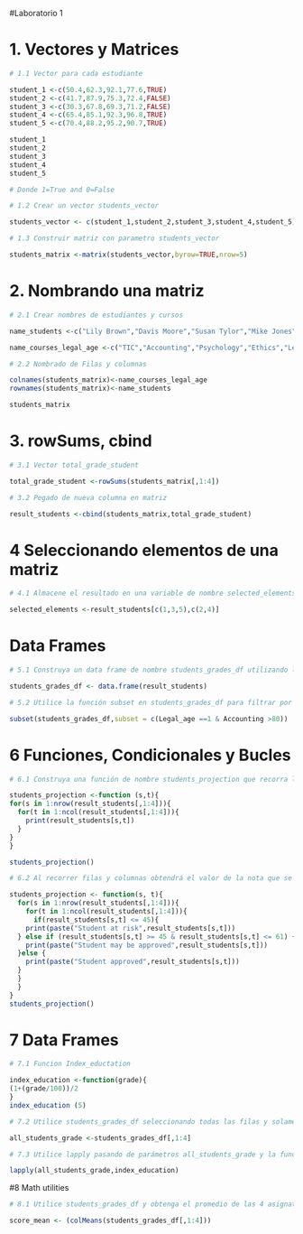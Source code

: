 
#Laboratorio 1

# 1. Vectores y Matrices

```{r}
# 1.1 Vector para cada estudiante

student_1 <-c(50.4,62.3,92.1,77.6,TRUE)
student_2 <-c(41.7,87.9,75.3,72.4,FALSE)
student_3 <-c(30.3,67.8,69.3,71.2,FALSE)
student_4 <-c(65.4,85.1,92.3,96.8,TRUE)
student_5 <-c(70.4,88.2,95.2,90.7,TRUE)

student_1
student_2
student_3
student_4
student_5

# Donde 1=True and 0=False
```
```{r}
# 1.2 Crear un vector students_vector

students_vector <- c(student_1,student_2,student_3,student_4,student_5)

```
```{r}
# 1.3 Construir matriz con parametro students_vector

students_matrix <-matrix(students_vector,byrow=TRUE,nrow=5)

```
# 2. Nombrando una matriz

```{r}
# 2.1 Crear nombres de estudiantes y cursos

name_students <-c("Lily Brown","Davis Moore","Susan Tylor","Mike Jones","Tom Hill")

name_courses_legal_age <-c("TIC","Accounting","Psychology","Ethics","Legal_age")

```

```{r}
# 2.2 Nombrado de Filas y columnas

colnames(students_matrix)<-name_courses_legal_age
rownames(students_matrix)<-name_students

students_matrix

```
# 3. rowSums, cbind

```{r}
# 3.1 Vector total_grade_student

total_grade_student <-rowSums(students_matrix[,1:4])
```
```{r}
# 3.2 Pegado de nueva columna en matriz

result_students <-cbind(students_matrix,total_grade_student)
```
# 4 Seleccionando elementos de una matriz

```{r}
# 4.1 Almacene el resultado en una variable de nombre selected_elements e imprima el resultado

selected_elements <-result_students[c(1,3,5),c(2,4)]
```
# Data Frames

```{r}
# 5.1 Construya un data frame de nombre students_grades_df utilizando la matriz result_students como parámetro.

students_grades_df <- data.frame(result_students)
```
```{r}
# 5.2 Utilice la función subset en students_grades_df para filtrar por la siguiente condición: Que la columna Accounting sea mayor a 80 y que Legal_age sea verdadero

subset(students_grades_df,subset = c(Legal_age ==1 & Accounting >80))
```
# 6 Funciones, Condicionales y Bucles

```{r}
# 6.1 Construya una función de nombre students_projection que recorra la matriz result_students

students_projection <-function (s,t){
for(s in 1:nrow(result_students[,1:4])){
  for(t in 1:ncol(result_students[,1:4])){
    print(result_students[s,t])
  }
}
}

students_projection()
```
```{r}
# 6.2 Al recorrer filas y columnas obtendrá el valor de la nota que se encuentra en cada celda de la matriz, con este valor aplique las siguientes condiciones para imprimir un mensaje:

students_projection <- function(s, t){
  for(s in 1:nrow(result_students[,1:4])){
    for(t in 1:ncol(result_students[,1:4])){
      if(result_students[s,t] <= 45){
    print(paste("Student at risk",result_students[s,t]))
  } else if (result_students[s,t] >= 45 & result_students[s,t] <= 61) {
    print(paste("Student may be approved",result_students[s,t]))
  }else {
    print(paste("Student approved",result_students[s,t]))
  }
  }
  }
}
students_projection()
```
# 7 Data Frames

```{r}
# 7.1 Funcion Index_eductation

index_education <-function(grade){
(1+(grade/100))/2
}
index_education (5)

```
 
```{r}
# 7.2 Utilice students_grades_df seleccionando todas las filas y solamente las primeras= 4 columnas, luego asigne el resultado en all_students_grade.

all_students_grade <-students_grades_df[,1:4]


```
```{r}
# 7.3 Utilice lapply pasando de parámetros all_students_grade y la función index_education

lapply(all_students_grade,index_education)
```

#8 Math utilities

```{r}
# 8.1 Utilice students_grades_df y obtenga el promedio de las 4 asignaturas luego asigne los resultados en un vector de nombre score_mean

score_mean <- (colMeans(students_grades_df[,1:4]))
  

```

